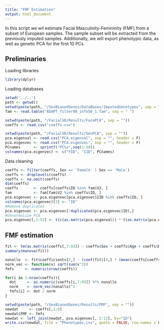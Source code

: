 ```yaml
---
title: "FMF Estimation"
output: html_document
---
```


In this script we wil estimate Facial Masculinity-Femininity (FMF) from a subset of European samples.
The sample subset will be extracted from the previously imputed samples.
Additionally, we will export phenotypic data, as well as genetic PCA for the first 10 PCs.

## Preliminaries

Loading libraries

```r
library(dplyr)
```

Loading databases

```r
setwd('../..')
path <- getwd()
setwd(paste(path, "/SexBiasedGenes/DataBases/ImputedGenotypes", sep = ""))
fam <- read.table("ADAPT_filter90_info50_1.fam", sep = " ")

setwd(paste(path, "/FacialSD/Results/FacePCA", sep = ""))
coeffs <- read.csv("coeffs.csv")

setwd(paste(path, "/FacialSD/Results/GenPCA", sep = ""))
pca.eigenval <- read.csv("PCA.eigenval", sep = "", header = F)
pca.eigenvec <- read.csv("PCA.eigenvec", sep = "", header = F)
PCnames      <- sprintf("PC%s",seq(1:50))
colnames(pca.eigenvec) <- c("FID", "IID", PCnames)
```

Data cleaning

```r
coeffs <- filter(coeffs, Sex == 'Female' | Sex == 'Male')
coeffs <- droplevels(coeffs)
coeffs <- na.omit(coeffs)
dim(coeffs)
coeffs       <- coeffs[coeffs$ID %in% fam$V2, ]
fam          <- fam[fam$V2 %in% coeffs$ID, ]
pca.eigenvec <- pca.eigenvec[pca.eigenvec$IID %in% coeffs$ID, ]
colnames(pca.eigenvec)[2] <- "ID"
#Remove duplicates
pca.eigenvec <- pca.eigenvec[!duplicated(pca.eigenvec$ID),]
#Unnormalize PCA
pca.eigenvec[,3:52] <- t(c(as.matrix(pca.eigenval)) * t(as.matrix(pca.eigenvec[,3:52])))
```

## FMF estimation

```r
fit <- lm(as.matrix(coeffs[,7:93]) ~ coeffs$Sex + coeffs$Age + coeffs$BMI)
summary(manova(fit))

nonallo  <- fit$coefficients[2,] - (coef(fit)[4,] * (mean(coeffs[coeffs$Sex == 'Male',6]) - mean(coeffs[coeffs$Sex == 'Female',6])))
norm_vec <- function(x) sqrt(sum(x^2))
fmfs     <- numeric(nrow(coeffs))

for(i in 1:nrow(coeffs)){
  dot     <- as.numeric(coeffs[i,7:93]) %*% nonallo
  norm    <- norm_vec(nonallo)^2
  fmfs[i] <- dot / norm 
}

```

```r
setwd(paste(path, "/SexBiasedGenes/Results/FMF", sep = ""))
newdat     <- coeffs[,1:6]
newdat$FMF <- fmfs
newdat <- left_join(newdat, pca.eigenvec[, 2:12], by="ID")
write.csv(newdat, file = "Phenotypes.csv", quote = FALSE, row.names = FALSE)
```

